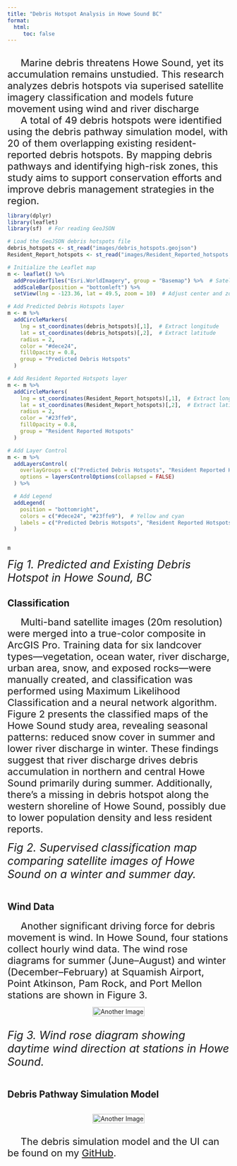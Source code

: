 ```yaml
---
title: "Debris Hotspot Analysis in Howe Sound BC"
format: 
  html:
     toc: false
---
```


## 
 <span style="font-size: 22px;"><span style="margin-right: 30px;"></span> Marine debris threatens Howe Sound, yet its accumulation remains unstudied. This research analyzes debris hotspots via superised satellite imagery classification and models future movement using wind and river discharge </span><br>
  <span style="font-size: 22px;"><span style="margin-right: 30px;"></span> A total of 49 debris hotspots were identified using the debris pathway simulation model, with 20 of them overlapping existing resident-reported debris hotspots. By mapping debris pathways and identifying high-risk zones, this study aims to support conservation efforts and improve debris management strategies in the region. </span><br>





```r
library(dplyr)
library(leaflet)
library(sf)  # For reading GeoJSON

# Load the GeoJSON debris hotspots file
debris_hotspots <- st_read("images/debris_hotspots.geojson")
Resident_Report_hotspots <- st_read("images/Resident_Reported_hotspots.geojson")

# Initialize the Leaflet map
m <- leaflet() %>%
  addProviderTiles("Esri.WorldImagery", group = "Basemap") %>%  # Satellite imagery
  addScaleBar(position = "bottomleft") %>%
  setView(lng = -123.36, lat = 49.5, zoom = 10)  # Adjust center and zoom level

# Add Predicted Debris Hotspots layer
m <- m %>%
  addCircleMarkers(
    lng = st_coordinates(debris_hotspots)[,1],  # Extract longitude
    lat = st_coordinates(debris_hotspots)[,2],  # Extract latitude
    radius = 2,
    color = "#dece24",
    fillOpacity = 0.8,
    group = "Predicted Debris Hotspots"
  )

# Add Resident Reported Hotspots layer
m <- m %>%
  addCircleMarkers(
    lng = st_coordinates(Resident_Report_hotspots)[,1],  # Extract longitude
    lat = st_coordinates(Resident_Report_hotspots)[,2],  # Extract latitude
    radius = 2,
    color = "#23ffe9",
    fillOpacity = 0.8,
    group = "Resident Reported Hotspots"
  )

# Add Layer Control
m <- m %>%
  addLayersControl(
    overlayGroups = c("Predicted Debris Hotspots", "Resident Reported Hotspots"),
    options = layersControlOptions(collapsed = FALSE)
  ) %>%

  # Add Legend
  addLegend(
    position = "bottomright",
    colors = c("#dece24", "#23ffe9"),  # Yellow and cyan
    labels = c("Predicted Debris Hotspots", "Resident Reported Hotspots"),
  )



```

```r
m
```
[*Fig 1. Predicted and Existing Debris Hotspot in Howe Sound, BC*]{style="font-size: 25px;"}<br>

## Classification

 <span style="font-size: 22px;"><span style="margin-right: 30px;"></span> Multi-band satellite images (20m resolution) were merged into a true-color composite in ArcGIS Pro. Training data for six landcover types—vegetation, ocean water, river discharge, urban area, snow, and exposed rocks—were manually created, and classification was performed using Maximum Likelihood Classification and a neural network algorithm. Figure 2 presents the classified maps of the Howe Sound study area, revealing seasonal patterns: reduced snow cover in summer and lower river discharge in winter. These findings suggest that river discharge drives debris accumulation in northern and central Howe Sound primarily during summer. Additionally, there's a missing in debris hotspot along the western shoreline of Howe Sound, possibly due to lower population density and less resident reports. </span><br>


<!-- Container for the side-by-side slider -->
<div id="comparison-slider-2" style="width: 80%; max-width: 800px; margin: auto;"></div>

<!-- Load JuxtaposeJS for the sliding effect -->
<link rel="stylesheet" href="https://cdn.knightlab.com/libs/juxtapose/latest/css/juxtapose.css">
<script src="https://cdn.knightlab.com/libs/juxtapose/latest/js/juxtapose.js"></script>

<!-- Initialize the comparison slider -->
<script>
  new juxtapose.JXSlider('#comparison-slider-2', [
    {
      src: 'images/Winter_Classified.png',
      label: 'Winter'
    },
    {
      src: 'images/Summer_Classified.png',
      label: 'Summer'
    }
  ], {
    animate: true,
    showLabels: true,
    showCredits: false,
    startingPosition: "50%"
  });
</script>
[*Fig 2. Supervised classification map comparing satellite images of Howe Sound on a winter and summer day.*]{style="font-size: 25px;"}<br><br>

## Wind Data

 <span style="font-size: 22px;"><span style="margin-right: 30px;"></span> Another significant driving force for debris movement is wind. In Howe Sound, four stations collect hourly wind data. The wind rose diagrams for summer (June–August) and winter (December–February) at Squamish Airport, Point Atkinson, Pam Rock, and Port Mellon stations are shown in Figure 3.  </span><br>
<div style="display: flex; justify-content: center; gap: 0px;">
  <img src="images/Windrose_Plot.png" alt="Another Image" width="100%">
</div>

[*Fig 3. Wind rose diagram showing daytime wind direction at stations in Howe Sound.*]{style="font-size: 25px;"}<br><br>

## Debris Pathway Simulation Model
<div style="display: flex; justify-content: center; gap: 0px;">
  <img src="images/Debris_Simulation.gif" alt="Another Image" width="100%">
</div>

 <span style="font-size: 22px;"><span style="margin-right: 30px;"></span> The debris simulation model and the UI can be found on my [GitHub](https://github.com/AwesomeTyler).
 </span><br>

